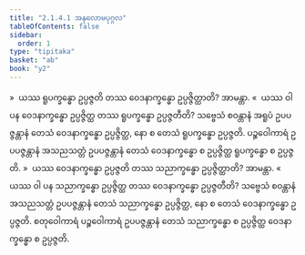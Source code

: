 ```yaml
---
title: "2.1.4.1 အနုလောမပုဂ္ဂလ"
tableOfContents: false
sidebar:
  order: 1
type: "tipitaka"
basket: "ab"
book: "y2"
---
```



<DynamicBreadcrumb />

<Division number="68" book="y2" e="ch" v="33" p="36">

<Paragraph number="550" book="y2">
»  ယဿ ရူပက္ခန္ဓော ဥပ္ပဇ္ဇတိ တဿ ဝေဒနာက္ခန္ဓော ဥပ္ပဇ္ဇိတ္ထာတိ? အာမန္တာ.
</Paragraph>

<Paragraph number="551" book="y2">
«  ယဿ ဝါ ပန ဝေဒနာက္ခန္ဓော ဥပ္ပဇ္ဇိတ္ထ တဿ ရူပက္ခန္ဓော ဥပ္ပဇ္ဇတီတိ?
</Paragraph>

<Paragraph number="552" book="y2">
သဗ္ဗေသံ စဝန္တာနံ အရူပံ ဥပပဇ္ဇန္တာနံ တေသံ ဝေဒနာက္ခန္ဓော ဥပ္ပဇ္ဇိတ္ထ, နော စ တေသံ ရူပက္ခန္ဓော ဥပ္ပဇ္ဇတိ. ပဉ္စဝေါကာရံ ဥပပဇ္ဇန္တာနံ အသညသတ္တံ ဥပပဇ္ဇန္တာနံ တေသံ ဝေဒနာက္ခန္ဓော စ ဥပ္ပဇ္ဇိတ္ထ ရူပက္ခန္ဓော စ ဥပ္ပဇ္ဇတိ.
</Paragraph>

</Division>
<Division number="69" book="y2" e="ch" v="33" p="36">

<Paragraph number="553" book="y2">
»  ယဿ ဝေဒနာက္ခန္ဓော ဥပ္ပဇ္ဇတိ တဿ သညာက္ခန္ဓော ဥပ္ပဇ္ဇိတ္ထာတိ? အာမန္တာ.
</Paragraph>

<Paragraph number="554" book="y2">
«  ယဿ ဝါ ပန သညာက္ခန္ဓော ဥပ္ပဇ္ဇိတ္ထ တဿ ဝေဒနာက္ခန္ဓော ဥပ္ပဇ္ဇတီတိ?
</Paragraph>

<Paragraph number="555" book="y2">
သဗ္ဗေသံ စဝန္တာနံ အသညသတ္တံ ဥပပဇ္ဇန္တာနံ တေသံ သညာက္ခန္ဓော ဥပ္ပဇ္ဇိတ္ထ, နော စ တေသံ ဝေဒနာက္ခန္ဓော ဥပ္ပဇ္ဇတိ. စတုဝေါကာရံ ပဉ္စဝေါကာရံ ဥပပဇ္ဇန္တာနံ တေသံ သညာက္ခန္ဓော စ ဥပ္ပဇ္ဇိတ္ထ ဝေဒနာက္ခန္ဓော စ ဥပ္ပဇ္ဇတိ.
</Paragraph>
</Division>